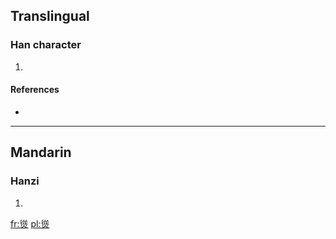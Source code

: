 ==Translingual==

===Han character===
{{Han char|rn=86|rad=火|as=11|sn=15|four=2880<sub>8</sub>|canj=竹人火 (HOF)}}

# {{defn|Han|sort=火11}}

====References====
* {{Han ref|kx=0680.340|dkj=19345|hdz=32229.070|uh=71A7|ud=29095|bh=E671|bd=58993}}

----

==Mandarin==

===Hanzi===
{{cmn-hanzi|pin=[[zōng]] ([[zong1]])|wg=tsung<sup>1</sup>}}

# {{defn|lang=cmn|sort=火11}}

[[fr:熧]]
[[pl:熧]]